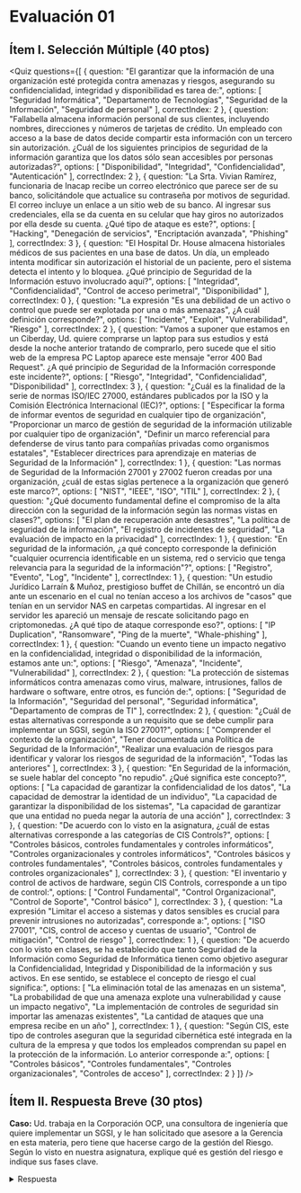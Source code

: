 
# Evaluación 01

## Ítem I. Selección Múltiple (40 ptos)

<Quiz questions={[
  {
    question: "El garantizar que la información de una organización esté protegida contra amenazas y riesgos, asegurando su confidencialidad, integridad y disponibilidad es tarea de:",
    options: [
      "Seguridad Informática",
      "Departamento de Tecnologías",
      "Seguridad de la Información",
      "Seguridad de personal"
    ],
    correctIndex: 2
  },
  {
    question: "Fallabella almacena información personal de sus clientes, incluyendo nombres, direcciones y números de tarjetas de crédito. Un empleado con acceso a la base de datos decide compartir esta información con un tercero sin autorización. ¿Cuál de los siguientes principios de seguridad de la información garantiza que los datos sólo sean accesibles por personas autorizadas?",
    options: [
      "Disponibilidad",
      "Integridad",
      "Confidencialidad",
      "Autenticación"
    ],
    correctIndex: 2
  },
  {
    question: "La Srta. Vivian Ramírez, funcionaria de Inacap recibe un correo electrónico que parece ser de su banco, solicitándole que actualice su contraseña por motivos de seguridad. El correo incluye un enlace a un sitio web de su banco. Al ingresar sus credenciales, ella se da cuenta en su celular que hay giros no autorizados por ella desde su cuenta. ¿Qué tipo de ataque es este?",
    options: [
      "Hacking",
      "Denegación de servicios",
      "Encriptación avanzada",
      "Phishing"
    ],
    correctIndex: 3
  },
  {
    question: "El Hospital Dr. House almacena historiales médicos de sus pacientes en una base de datos. Un día, un empleado intenta modificar sin autorización el historial de un paciente, pero el sistema detecta el intento y lo bloquea. ¿Qué principio de Seguridad de la Información estuvo involucrado aquí?",
    options: [
      "Integridad",
      "Confidencialidad",
      "Control de acceso perimetral",
      "Disponibilidad"
    ],
    correctIndex: 0
  },
  {
    question: "La expresión \"Es una debilidad de un activo o control que puede ser explotada por una o más amenazas\", ¿A cuál definición corresponde?",
    options: [
      "Incidente",
      "Exploit",
      "Vulnerabilidad",
      "Riesgo"
    ],
    correctIndex: 2
  },
  {
    question: "Vamos a suponer que estamos en un Ciberday, Ud. quiere comprarse un laptop para sus estudios y está desde la noche anterior tratando de comprarlo, pero sucede que el sitio web de la empresa PC Laptop aparece este mensaje \"error 400 Bad Request\". ¿A qué principio de Seguridad de la Información corresponde este incidente?",
    options: [
      "Riesgo",
      "Integridad",
      "Confidencialidad",
      "Disponibilidad"
    ],
    correctIndex: 3
  },
  {
    question: "¿Cuál es la finalidad de la serie de normas ISO/IEC 27000, estándares publicados por la ISO y la Comisión Electrónica Internacional (IEC)?",
    options: [
      "Especificar la forma de informar eventos de seguridad en cualquier tipo de organización",
      "Proporcionar un marco de gestión de seguridad de la información utilizable por cualquier tipo de organización",
      "Definir un marco referencial para defenderse de virus tanto para compañías privadas como organismos estatales",
      "Establecer directrices para aprendizaje en materias de Seguridad de la Información"
    ],
    correctIndex: 1
  },
  {
    question: "Las normas de Seguridad de la Información 27001 y 27002 fueron creadas por una organización, ¿cuál de estas siglas pertenece a la organización que generó este marco?",
    options: [
      "NIST",
      "IEEE",
      "ISO",
      "ITIL"
    ],
    correctIndex: 2
  },
  {
    question: "¿Qué documento fundamental define el compromiso de la alta dirección con la seguridad de la información según las normas vistas en clases?",
    options: [
      "El plan de recuperación ante desastres",
      "La política de seguridad de la información",
      "El registro de incidentes de seguridad",
      "La evaluación de impacto en la privacidad"
    ],
    correctIndex: 1
  },
  {
    question: "En seguridad de la información, ¿a qué concepto corresponde la definición \"cualquier ocurrencia identificable en un sistema, red o servicio que tenga relevancia para la seguridad de la información\"?",
    options: [
      "Registro",
      "Evento",
      "Log",
      "Incidente"
    ],
    correctIndex: 1
  },
  {
    question: "Un estudio Jurídico Larraín & Muñoz, prestigioso buffet de Chillán, se encontró un día ante un escenario en el cual no tenían acceso a los archivos de \"casos\" que tenían en un servidor NAS en carpetas compartidas. Al ingresar en el servidor les apareció un mensaje de rescate solicitando pago en criptomonedas. ¿A qué tipo de ataque corresponde eso?",
    options: [
      "IP Duplication",
      "Ransomware",
      "Ping de la muerte",
      "Whale-phishing"
    ],
    correctIndex: 1
  },
  {
    question: "Cuando un evento tiene un impacto negativo en la confidencialidad, integridad o disponibilidad de la información, estamos ante un:",
    options: [
      "Riesgo",
      "Amenaza",
      "Incidente",
      "Vulnerabilidad"
    ],
    correctIndex: 2
  },
  {
    question: "La protección de sistemas informáticos contra amenazas como virus, malware, intrusiones, fallos de hardware o software, entre otros, es función de:",
    options: [
      "Seguridad de la Información",
      "Seguridad del personal",
      "Seguridad informática",
      "Departamento de compras de TI"
    ],
    correctIndex: 2
  },
  {
    question: "¿Cuál de estas alternativas corresponde a un requisito que se debe cumplir para implementar un SGSI, según la ISO 27001?",
    options: [
      "Comprender el contexto de la organización",
      "Tener documentada una Política de Seguridad de la Información",
      "Realizar una evaluación de riesgos para identificar y valorar los riesgos de seguridad de la información",
      "Todas las anteriores"
    ],
    correctIndex: 3
  },
  {
    question: "En Seguridad de la información, se suele hablar del concepto \"no repudio\". ¿Qué significa este concepto?",
    options: [
      "La capacidad de garantizar la confidencialidad de los datos",
      "La capacidad de demostrar la identidad de un individuo",
      "La capacidad de garantizar la disponibilidad de los sistemas",
      "La capacidad de garantizar que una entidad no pueda negar la autoría de una acción"
    ],
    correctIndex: 3
  },
  {
    question: "De acuerdo con lo visto en la asignatura, ¿cuál de estas alternativas corresponde a las categorías de CIS Controls?",
    options: [
      "Controles básicos, controles fundamentales y controles informáticos",
      "Controles organizacionales y controles informáticos",
      "Controles básicos y controles fundamentales",
      "Controles básicos, controles fundamentales y controles organizacionales"
    ],
    correctIndex: 3
  },
  {
    question: "El inventario y control de activos de hardware, según CIS Controls, corresponde a un tipo de control:",
    options: [
      "Control Fundamental",
      "Control Organizacional",
      "Control de Soporte",
      "Control básico"
    ],
    correctIndex: 3
  },
  {
    question: "La expresión \"Limitar el acceso a sistemas y datos sensibles es crucial para prevenir intrusiones no autorizadas\", corresponde a:",
    options: [
      "ISO 27001",
      "CIS, control de acceso y cuentas de usuario",
      "Control de mitigación",
      "Control de riesgo"
    ],
    correctIndex: 1
  },
  {
    question: "De acuerdo con lo visto en clases, se ha establecido que tanto Seguridad de la Información como Seguridad de Informática tienen como objetivo asegurar la Confidencialidad, Integridad y Disponibilidad de la información y sus activos. En ese sentido, se establece el concepto de riesgo el cual significa:",
    options: [
      "La eliminación total de las amenazas en un sistema",
      "La probabilidad de que una amenaza explote una vulnerabilidad y cause un impacto negativo",
      "La implementación de controles de seguridad sin importar las amenazas existentes",
      "La cantidad de ataques que una empresa recibe en un año"
    ],
    correctIndex: 1
  },
  {
    question: "Según CIS, este tipo de controles aseguran que la seguridad cibernética esté integrada en la cultura de la empresa y que todos los empleados comprendan su papel en la protección de la información. Lo anterior corresponde a:",
    options: [
      "Controles básicos",
      "Controles fundamentales",
      "Controles organizacionales",
      "Controles de acceso"
    ],
    correctIndex: 2
  }
]} />

## Ítem II. Respuesta Breve (30 ptos)

**Caso:** Ud. trabaja en la Corporación OCP, una consultora de ingeniería que quiere implementar un SGSI, y le han solicitado que asesore a la Gerencia en esta materia, pero tiene que hacerse cargo de la gestión del Riesgo. Según lo visto en nuestra asignatura, explique qué es gestión del riesgo e indique sus fases clave. 

<details>
    <summary style={{color:'red'}}>Respuesta</summary>

Es el proceso sistemático de identificar, analizar, evaluar y tratar los riesgos asociados a los activos de información de una organización.

Sus fases claves son:

1. Establecimiento del contexto
2. Identificación de riesgos
3. Análisis de riesgos
4. Evaluación de riesgos
5. Tratamiento de riesgos
6. Monitoreo y revisión
7. Comunicación y consulta
</details>
